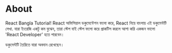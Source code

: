 # About

React Bangla Tutorial! React অফিসিয়াল ডকুমেন্টেশন ফলো করে, React নিয়ে বাংলায় এই ডকুমেন্টটি লেখা. যারা ইংরেজি একটু কম বুঝেন, তারা স্টেপ বাই স্টেপ ফলো করে প্রাকটিস করলে আশা করি একজন ভালো 'React Developer' হতে পারবেন। 

ডকুমেন্টটি তৈরিতে যারা অবদান রেখেছেন। 
